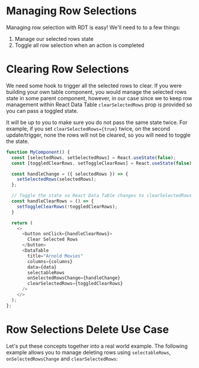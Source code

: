 
# Managing Row Selections

Managing row selection with RDT is easy! We'll need to to a few things:

1. Manage our selected rows state
2. Toggle all row selection when an action is completed


# Clearing Row Selections

We need some hook to trigger all the selected rows to clear. If you were building your own table component, you would manage the selected rows state in some parent component, however, in our case since we to keep row management within React Data Table `clearSelectedRows` prop is provided so you can pass a toggled state.

It will be up to you to make sure you do not pass the same state twice. For example, if you set `clearSelectedRows={true}` twice, on the second update/trigger, none the rows will not be cleared, so you will need to toggle the state.

```js
function MyComponent() {
  const [selectedRows, setSelectedRows] = React.useState(false);
  const [toggledClearRows, setToggleClearRows] = React.useState(false);

  const handleChange = ({ selectedRows }) => {
    setSelectedRows(selectedRows);
  };

  // Toggle the state so React Data Table changes to clearSelectedRows are triggered
  const handleClearRows = () => {
    setToggleClearRows(!toggledClearRows);
  }

  return (
    <>
      <button onClick={handleClearRows}>
        Clear Selected Rows
      </button>
      <DataTable
        title="Arnold Movies"
        columns={columns}
        data={data}
        selectableRows
        onSelectedRowsChange={handleChange}
        clearSelectedRows={toggledClearRows}
      />
    </>
  );
};
```

# Row Selections Delete Use Case

Let's put these concepts together into a real world example. The following example allows you to manage deleting rows using `selectableRows`, `onSelectedRowsChange` and `clearSelectedRows`:

<Canvas>
  <Story id="selectable-manage-selections--manage-selections" />
</Canvas>